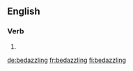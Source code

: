 
==English==

===Verb===
{{head|en|present participle}}

# {{present participle of|bedazzle|lang=en}}

[[de:bedazzling]]
[[fr:bedazzling]]
[[fi:bedazzling]]